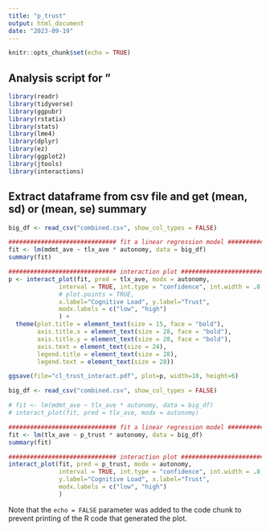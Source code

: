 ```yaml
---
title: "p_trust"
output: html_document
date: "2023-09-19"
---
```


```r
knitr::opts_chunk$set(echo = TRUE)
```

## Analysis script for "

```r
library(readr)
library(tidyverse)
library(ggpubr)
library(rstatix)
library(stats)
library(lme4)
library(dplyr)
library(ez)
library(ggplot2)
library(jtools)
library(interactions)
```


## Extract dataframe from csv file and get (mean, sd) or (mean, se) summary

```r

big_df <- read_csv("combined.csv", show_col_types = FALSE)

############################## fit a linear regression model ##############################
fit <- lm(mdmt_ave ~ tlx_ave * autonomy, data = big_df)
summary(fit)

############################## interaction plot ##############################
p <- interact_plot(fit, pred = tlx_ave, modx = autonomy, 
              interval = TRUE, int.type = "confidence", int.width = .8,
              # plot.points = TRUE,
              x.label="Cognitive Load", y.label="Trust", 
              modx.labels = c("low", "high")
              ) + 
  theme(plot.title = element_text(size = 15, face = "bold"),
        axis.title.x = element_text(size = 28, face = "bold"),
        axis.title.y = element_text(size = 28, face = "bold"),
        axis.text = element_text(size = 24),
        legend.title = element_text(size = 28),
        legend.text = element_text(size = 28))

ggsave(file="cl_trust_interact.pdf", plot=p, width=10, height=6)


```

```r

big_df <- read_csv("combined.csv", show_col_types = FALSE)

# fit <- lm(mdmt_ave ~ tlx_ave * autonomy, data = big_df)
# interact_plot(fit, pred = tlx_ave, modx = autonomy)

############################## fit a linear regression model ##############################
fit <- lm(tlx_ave ~ p_trust * autonomy, data = big_df)
summary(fit)

############################## interaction plot ##############################
interact_plot(fit, pred = p_trust, modx = autonomy, 
              interval = TRUE, int.type = "confidence", int.width = .8,
              y.label="Cognitive Load", x.label="Trust", 
              modx.labels = c("low", "high")
              )


```


Note that the `echo = FALSE` parameter was added to the code chunk to prevent printing of the R code that generated the plot.
